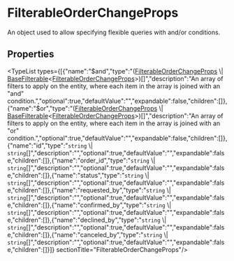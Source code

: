 
# FilterableOrderChangeProps

An object used to allow specifying flexible queries with and/or conditions.

## Properties

<TypeList types={[{"name":"$and","type":"([FilterableOrderChangeProps](types.OrderTypes.FilterableOrderChangeProps.mdx) \\| [BaseFilterable](../../DAL/interfaces/types.DAL.BaseFilterable.mdx)&#60;[FilterableOrderChangeProps](types.OrderTypes.FilterableOrderChangeProps.mdx)&#62;)[]","description":"An array of filters to apply on the entity, where each item in the array is joined with an \"and\" condition.","optional":true,"defaultValue":"","expandable":false,"children":[]},{"name":"$or","type":"([FilterableOrderChangeProps](types.OrderTypes.FilterableOrderChangeProps.mdx) \\| [BaseFilterable](../../DAL/interfaces/types.DAL.BaseFilterable.mdx)&#60;[FilterableOrderChangeProps](types.OrderTypes.FilterableOrderChangeProps.mdx)&#62;)[]","description":"An array of filters to apply on the entity, where each item in the array is joined with an \"or\" condition.","optional":true,"defaultValue":"","expandable":false,"children":[]},{"name":"id","type":"`string` \\| `string`[]","description":"","optional":true,"defaultValue":"","expandable":false,"children":[]},{"name":"order_id","type":"`string` \\| `string`[]","description":"","optional":true,"defaultValue":"","expandable":false,"children":[]},{"name":"status","type":"`string` \\| `string`[]","description":"","optional":true,"defaultValue":"","expandable":false,"children":[]},{"name":"requested_by","type":"`string` \\| `string`[]","description":"","optional":true,"defaultValue":"","expandable":false,"children":[]},{"name":"confirmed_by","type":"`string` \\| `string`[]","description":"","optional":true,"defaultValue":"","expandable":false,"children":[]},{"name":"declined_by","type":"`string` \\| `string`[]","description":"","optional":true,"defaultValue":"","expandable":false,"children":[]},{"name":"canceled_by","type":"`string` \\| `string`[]","description":"","optional":true,"defaultValue":"","expandable":false,"children":[]}]}  sectionTitle="FilterableOrderChangeProps"/>
